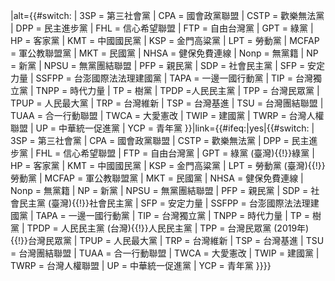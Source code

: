 |alt={{#switch:{{{1}}}
| 3SP = 第三社會黨
| CPA = 國會政黨聯盟
| CSTP = 歡樂無法黨
| DPP = 民主進步黨
| FHL = 信心希望聯盟
| FTP = 自由台灣黨
| GPT = 綠黨
| HP = 客家黨
| KMT = 中國國民黨
| KSP = 金門高粱黨
| LPT = 勞動黨
| MCFAP = 軍公教聯盟黨
| MKT = 民國黨
| NHSA = 健保免費連線
| Nonp = 無黨籍
| NP = 新黨
| NPSU = 無黨團結聯盟
| PFP = 親民黨
| SDP = 社會民主黨
| SFP = 安定力量
| SSFPP = 台澎國際法法理建國黨
| TAPA = 一邊一國行動黨
| TIP = 台灣獨立黨
| TNPP = 時代力量
| TP = 樹黨
| TPDP =人民民主黨
| TPP = 台灣民眾黨
| TPUP = 人民最大黨
| TRP = 台灣維新
| TSP = 台灣基進
| TSU = 台灣團結聯盟
| TUAA = 合一行動聯盟
| TWCA = 大愛憲改
| TWIP = 建國黨
| TWRP = 台灣人權聯盟
| UP = 中華統一促進黨
| YCP = 青年黨
}}|link={{#ifeq:{{{link}}}|yes|{{#switch:{{{1}}}
| 3SP = 第三社會黨
| CPA = 國會政黨聯盟
| CSTP = 歡樂無法黨
| DPP = 民主進步黨
| FHL = 信心希望聯盟
| FTP = 自由台灣黨
| GPT = 綠黨 (臺灣){{!}}綠黨
| HP = 客家黨
| KMT = 中國國民黨
| KSP = 金門高粱黨
| LPT = 勞動黨 (臺灣){{!}}勞動黨
| MCFAP = 軍公教聯盟黨
| MKT = 民國黨
| NHSA = 健保免費連線
| Nonp = 無黨籍
| NP = 新黨
| NPSU = 無黨團結聯盟
| PFP = 親民黨
| SDP = 社會民主黨 (臺灣){{!}}社會民主黨
| SFP = 安定力量
| SSFPP = 台澎國際法法理建國黨
| TAPA = 一邊一國行動黨
| TIP = 台灣獨立黨
| TNPP = 時代力量
| TP = 樹黨
| TPDP = 人民民主黨 (台灣){{!}}人民民主黨
| TPP = 台灣民眾黨 (2019年){{!}}台灣民眾黨
| TPUP = 人民最大黨
| TRP = 台灣維新
| TSP = 台灣基進
| TSU = 台灣團結聯盟
| TUAA = 合一行動聯盟
| TWCA = 大愛憲改
| TWIP = 建國黨
| TWRP = 台灣人權聯盟
| UP = 中華統一促進黨
| YCP = 青年黨
}}}}